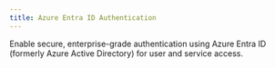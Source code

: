 ```yaml
---
title: Azure Entra ID Authentication
---
```


Enable secure, enterprise-grade authentication using Azure Entra ID (formerly Azure Active Directory) for user and service access. 